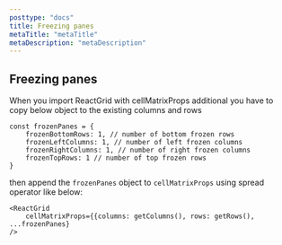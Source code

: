 ```yaml
---
posttype: "docs"
title: Freezing panes
metaTitle: "metaTitle"
metaDescription: "metaDescription"
---
```


## Freezing panes

When you import ReactGrid with cellMatrixProps additional you have to copy below object to the existing columns and rows

```tsx
const frozenPanes = {
	frozenBottomRows: 1, // number of bottom frozen rows
	frozenLeftColumns: 1, // number of left frozen columns
	frozenRightColumns: 1, // number of right frozen columns
	frozenTopRows: 1 // number of top frozen rows
}
```

then append the `frozenPanes` object to `cellMatrixProps` using spread operator like below:

```tsx
<ReactGrid
    cellMatrixProps={{columns: getColumns(), rows: getRows(), ...frozenPanes}
/>
```